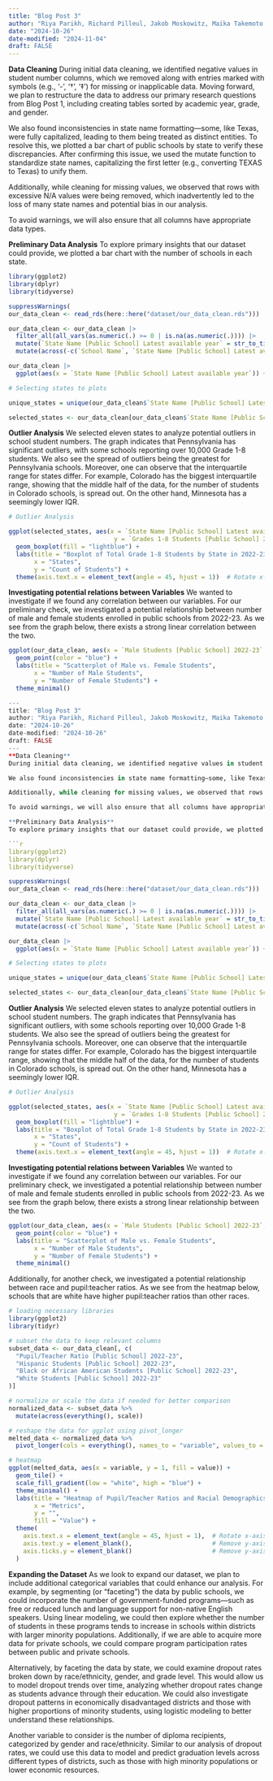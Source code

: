 ```yaml
---
title: "Blog Post 3"
author: "Riya Parikh, Richard Pilleul, Jakob Moskowitz, Maika Takemoto, Ria Sonalker."
date: "2024-10-26"
date-modified: "2024-11-04"
draft: FALSE
---
```

**Data Cleaning**
During initial data cleaning, we identified negative values in student number columns, which we removed along with entries marked with symbols (e.g., ‘-’, ‘†’, ‘‡’) for missing or inapplicable data. Moving forward, we plan to restructure the data to address our primary research questions from Blog Post 1, including creating tables sorted by academic year, grade, and gender.

We also found inconsistencies in state name formatting—some, like Texas, were fully capitalized, leading to them being treated as distinct entities. To resolve this, we plotted a bar chart of public schools by state to verify these discrepancies. After confirming this issue, we used the mutate function to standardize state names, capitalizing the first letter (e.g., converting TEXAS to Texas) to unify them.

Additionally, while cleaning for missing values, we observed that rows with excessive N/A values were being removed, which inadvertently led to the loss of many state names and potential bias in our analysis.

To avoid warnings, we will also ensure that all columns have appropriate data types.

**Preliminary Data Analysis**
To explore primary insights that our dataset could provide, we plotted a bar chart with the number of schools in each state.

```r
library(ggplot2)
library(dplyr)
library(tidyverse)
```

```r
suppressWarnings(
our_data_clean <- read_rds(here::here("dataset/our_data_clean.rds")))
```

```r
our_data_clean <- our_data_clean |>
  filter_all(all_vars(as.numeric(.) >= 0 | is.na(as.numeric(.)))) |>
  mutate(`State Name [Public School] Latest available year` = str_to_title(`State Name [Public School] Latest available year`)) |>
  mutate(across(-c(`School Name`, `State Name [Public School] Latest available year`), as.numeric))

our_data_clean |>
  ggplot(aes(x = `State Name [Public School] Latest available year`)) + geom_bar() + theme(axis.text.x = element_text(angle = 45, hjust = 1)) + labs(title = "Number Of Public Schools In Each State", x = "State", y = "Count")
```

```r
# Selecting states to plots

unique_states = unique(our_data_clean$`State Name [Public School] Latest available year`)

selected_states <- our_data_clean[our_data_clean$`State Name [Public School] Latest available year` %in% unique_states[1:11], ]
```

**Outlier Analysis**
We selected eleven states to analyze potential outliers in school student numbers. The graph indicates that Pennsylvania has significant outliers, with some schools reporting over 10,000 Grade 1-8 students. We also see the spread of outliers being the greatest for Pennsylvania schools. Moreover, one can observe that the interquartile range for states differ. For example, Colorado has the biggest interquartile range, showing that the middle half of the data, for the number of students in Colorado schools, is spread out. On the other hand, Minnesota has a seemingly lower IQR. 

```r

# Outlier Analysis 

ggplot(selected_states, aes(x = `State Name [Public School] Latest available year`, 
                             y = `Grades 1-8 Students [Public School] 2022-23`)) +
  geom_boxplot(fill = "lightblue") +
  labs(title = "Boxplot of Total Grade 1-8 Students by State in 2022-23",
       x = "States",
       y = "Count of Students") +
  theme(axis.text.x = element_text(angle = 45, hjust = 1))  # Rotate x-axis labels to vertical
```
**Investigating potential relations between Variables**
We wanted to investigate if we found any correlation between our variables. For our preliminary check, we investigated a potential relationship between number of male and female students enrolled in public schools from 2022-23. As we see from the graph below, there exists a strong linear correlation between the two.

```r
ggplot(our_data_clean, aes(x = `Male Students [Public School] 2022-23`, y = `Male Students [Public School] 2022-23`)) +
  geom_point(color = "blue") +
  labs(title = "Scatterplot of Male vs. Female Students",
       x = "Number of Male Students",
       y = "Number of Female Students") +
  theme_minimal()
```
```r
---
title: "Blog Post 3"
author: "Riya Parikh, Richard Pilleul, Jakob Moskowitz, Maika Takemoto, Ria Sonalker."
date: "2024-10-26"
date-modified: "2024-10-26"
draft: FALSE
---
**Data Cleaning**
During initial data cleaning, we identified negative values in student number columns, which we removed along with entries marked with symbols (e.g., ‘-’, ‘†’, ‘‡’) for missing or inapplicable data. Moving forward, we plan to restructure the data to address our primary research questions from Blog Post 1, including creating tables sorted by academic year, grade, and gender.

We also found inconsistencies in state name formatting—some, like Texas, were fully capitalized, leading to them being treated as distinct entities. To resolve this, we plotted a bar chart of public schools by state to verify these discrepancies. After confirming this issue, we used the mutate function to standardize state names, capitalizing the first letter (e.g., converting TEXAS to Texas) to unify them.

Additionally, while cleaning for missing values, we observed that rows with excessive N/A values were being removed, which inadvertently led to the loss of many state names and potential bias in our analysis.

To avoid warnings, we will also ensure that all columns have appropriate data types.

**Preliminary Data Analysis**
To explore primary insights that our dataset could provide, we plotted a bar chart with the number of schools in each state.

```r
library(ggplot2)
library(dplyr)
library(tidyverse)
```

```r
suppressWarnings(
our_data_clean <- read_rds(here::here("dataset/our_data_clean.rds")))
```

```r
our_data_clean <- our_data_clean |>
  filter_all(all_vars(as.numeric(.) >= 0 | is.na(as.numeric(.)))) |>
  mutate(`State Name [Public School] Latest available year` = str_to_title(`State Name [Public School] Latest available year`)) |>
  mutate(across(-c(`School Name`, `State Name [Public School] Latest available year`), as.numeric))

our_data_clean |>
  ggplot(aes(x = `State Name [Public School] Latest available year`)) + geom_bar() + theme(axis.text.x = element_text(angle = 45, hjust = 1)) + labs(title = "Number Of Public Schools In Each State", x = "State", y = "Count")
```

```r
# Selecting states to plots

unique_states = unique(our_data_clean$`State Name [Public School] Latest available year`)

selected_states <- our_data_clean[our_data_clean$`State Name [Public School] Latest available year` %in% unique_states[1:11], ]
```

**Outlier Analysis**
We selected eleven states to analyze potential outliers in school student numbers. The graph indicates that Pennsylvania has significant outliers, with some schools reporting over 10,000 Grade 1-8 students. We also see the spread of outliers being the greatest for Pennsylvania schools. Moreover, one can observe that the interquartile range for states differ. For example, Colorado has the biggest interquartile range, showing that the middle half of the data, for the number of students in Colorado schools, is spread out. On the other hand, Minnesota has a seemingly lower IQR. 

```r

# Outlier Analysis 

ggplot(selected_states, aes(x = `State Name [Public School] Latest available year`, 
                             y = `Grades 1-8 Students [Public School] 2022-23`)) +
  geom_boxplot(fill = "lightblue") +
  labs(title = "Boxplot of Total Grade 1-8 Students by State in 2022-23",
       x = "States",
       y = "Count of Students") +
  theme(axis.text.x = element_text(angle = 45, hjust = 1))  # Rotate x-axis labels to vertical
```
**Investigating potential relations between Variables**
We wanted to investigate if we found any correlation between our variables. For our preliminary check, we investigated a potential relationship between number of male and female students enrolled in public schools from 2022-23. As we see from the graph below, there exists a strong linear relationship between the two.

```r
ggplot(our_data_clean, aes(x = `Male Students [Public School] 2022-23`, y = `Male Students [Public School] 2022-23`)) +
  geom_point(color = "blue") +
  labs(title = "Scatterplot of Male vs. Female Students",
       x = "Number of Male Students",
       y = "Number of Female Students") +
  theme_minimal()
```
Additionally, for another check, we investigated a potential relationship between race and pupil:teacher ratios. As we see from the heatmap below, schools that are white have higher pupil:teacher ratios than other races.
```r
# loading necessary libraries
library(ggplot2)
library(tidyr)

# subset the data to keep relevant columns
subset_data <- our_data_clean[, c(
  "Pupil/Teacher Ratio [Public School] 2022-23",
  "Hispanic Students [Public School] 2022-23",
  "Black or African American Students [Public School] 2022-23",
  "White Students [Public School] 2022-23"
)]

# normalize or scale the data if needed for better comparison
normalized_data <- subset_data %>%
  mutate(across(everything(), scale))

# reshape the data for ggplot using pivot_longer
melted_data <- normalized_data %>%
  pivot_longer(cols = everything(), names_to = "variable", values_to = "value")

# heatmap
ggplot(melted_data, aes(x = variable, y = 1, fill = value)) +
  geom_tile() +
  scale_fill_gradient(low = "white", high = "blue") +
  theme_minimal() +
  labs(title = "Heatmap of Pupil/Teacher Ratios and Racial Demographics",
       x = "Metrics",
       y = "",
       fill = "Value") +
  theme(
    axis.text.x = element_text(angle = 45, hjust = 1),  # Rotate x-axis labels
    axis.text.y = element_blank(),                      # Remove y-axis labels
    axis.ticks.y = element_blank()                      # Remove y-axis ticks
  )

```


**Expanding the Dataset**
As we look to expand our dataset, we plan to include additional categorical variables that could enhance our analysis. For example, by segmenting (or “faceting”) the data by public schools, we could incorporate the number of government-funded programs—such as free or reduced lunch and language support for non-native English speakers. Using linear modeling, we could then explore whether the number of students in these programs tends to increase in schools within districts with larger minority populations. Additionally, if we are able to acquire more data for private schools, we could compare program participation rates between public and private schools.

Alternatively, by faceting the data by state, we could examine dropout rates broken down by race/ethnicity, gender, and grade level. This would allow us to model dropout trends over time, analyzing whether dropout rates change as students advance through their education. We could also investigate dropout patterns in economically disadvantaged districts and those with higher proportions of minority students, using logistic modeling to better understand these relationships. 

Another variable to consider is the number of diploma recipients, categorized by gender and race/ethnicity. Similar to our analysis of dropout rates, we could use this data to model and predict graduation levels across different types of districts, such as those with high minority populations or lower economic resources.

